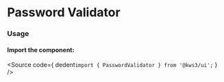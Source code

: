 
<Version />

# Password Validator

<Meta of={Stories} />
<Canvas />
<Controls />

### Usage
#### Import the component:
<Source
  code={
    dedent`import { PasswordValidator } from '@kws3/ui';`
  }
/>
